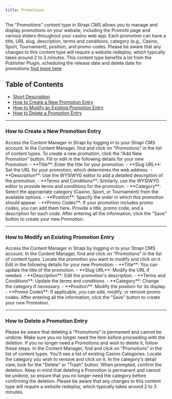 ```yaml
---
title: Promotions
---
```


The "Promotions" content type in Strapi CMS allows you to manage and display promotions on your website, including the Promotii page and various sliders throughout your casino web app. Each promotion can have a title, URL slug, description, terms and conditions, category (e.g., Casino, Sport, Tournament), position, and promo codes.
<Warning>
  Please be aware that any changes to this content type will require a website redeploy, which typically takes around 2 to 3 minutes.
</Warning>
<Note>This content type benefits a lot from the Publisher Plugin, scheduling the release date and delete date for promotions [find more here](/commonknowledge#publisher-plugin)</Note>
## Table of Contents

- [Short Description](#short-description)
- [How to Create a New Promotion Entry](#how-to-create-new-entry)
- [How to Modify an Existing Promotion Entry](#how-to-modify-entry)
- [How to Delete a Promotion Entry](#how-to-delete-entry)

---

### How to Create a New Promotion Entry
<Steps>
  <Step title="Access the Content Manager">
    Access the Content Manager in Strapi by logging in to your Strapi CMS account.
  </Step>
  <Step title="Select Promotions">
    In the Content Manager, find and click on "Promotions" in the list of content types.
  </Step>
  <Step title="Create a New Promotion">
    To create a new promotion, click the "Add New Promotion" button.
  </Step>
  <Step title="Fill in the Details">
    Fill or edit in the following details for your new Promotion:
    - **Title**: Enter the title for your promotion.
   - **Slug URL**: Set the URL for your promotion, which determines the web address.
   - **Description**: Use the WYSIWYG editor to add a detailed description of the promotion.
   - **Terms and Conditions**: Similarly, use the WYSIWYG editor to provide terms and conditions for the promotion.
   - **Category**: Select the appropriate category (Casino, Sport, or Tournament) from the available options.
   - **Position**: Specify the order in which this promotion should appear.
   - **Promo Codes**: If your promotion includes promo codes, you can add them here. Provide a title, promo code, and a description for each code.
  </Step>
  <Step title="Saving the changes">
    After entering all the information, click the "Save" button to create your new Promotion.
  </Step>
</Steps>

---

### How to Modify an Existing Promotion Entry
<Steps>
  <Step title="Access the Content Manager">
    Access the Content Manager in Strapi by logging in to your Strapi CMS account.
  </Step>
  <Step title="Select Promotions">
    In the Content Manager, find and click on "Promotions" in the list of content types.
  </Step>
  <Step title="Choose the Promotion to Edit">
    Locate the promotion you want to modify and click on it.
  </Step>
  <Step title="Fill in the Details">
    Edit in the following details for your new Promotion:
   - **Title**: You can update the title of the promotion.
   - **Slug URL**: Modify the URL if needed.
   - **Description**: Edit the promotion's description.
   - **Terms and Conditions**: Update the terms and conditions.
   - **Category**: Change the category if necessary.
   - **Position**: Modify the position for its display.
   - **Promo Codes**: If applicable, you can add, modify, or remove promo codes.
  </Step>
  <Step title="Saving the changes">
    After entering all the information, click the "Save" button to create your new Promotion.
  </Step>
</Steps>

---

### How to Delete a Promotion Entry

<Warning>
  Please be aware that deleting a "Promotions" is permanent and cannot be undone. Make sure you no longer need the item before proceeding with the deletion.
</Warning>
If you no longer need a Promotions and wish to delete it, follow these steps:

<Steps>
  <Step title="Access Promotions in the Content Manager">
    In the Content Manager, find and click on "Promotions" in the list of content types.
  </Step>
  <Step title="Select the Category to Delete">
    You'll see a list of existing Casino Categories. Locate the category you wish to remove and click on it.
  </Step>
  <Step title="Delete the Category">
    In the category's detail view, look for the "Delete" or "Trash" button.
  </Step>
  <Step title="Confirm Deletion">
    When prompted, confirm the deletion. Keep in mind that deleting a Promotion is permanent and cannot be undone, so ensure that you no longer need the category before confirming the deletion.
  </Step>
</Steps>
<Warning>
  Please be aware that any changes to this content type will require a website redeploy, which typically takes around 2 to 3 minutes.
</Warning>